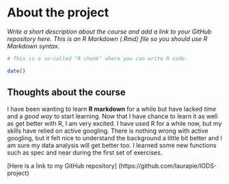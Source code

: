 
# About the project

*Write a short description about the course and add a link to your GitHub repository here. This is an R Markdown (.Rmd) file so you should use R Markdown syntax.*

```r
# This is a so-called "R chunk" where you can write R code.

date()

```
## Thoughts about the course

I have been wanting to learn **R markdown** for a while but have lacked *time* and a *good way* to start learning. Now that I have chance to learn it as well as get better with R, I am very excited. I have used R for a while now, but my skills have relied on active googling. There is nothing wrong with active googling, but it felt nice to understand the background a little bit better and I am sure my data analysis will get better too. I learned some new functions such as spec and near during the first set of exercises. 

[Here is a link to my GitHub repository] (https://github.com/laurapie/IODS-project)